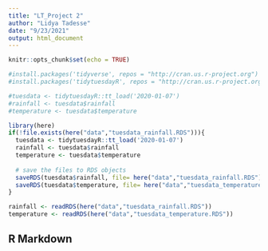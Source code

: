 ```yaml
---
title: "LT_Project 2"
author: "Lidya Tadesse"
date: "9/23/2021"
output: html_document
---
```


```r
knitr::opts_chunk$set(echo = TRUE)
```

``` r
#install.packages('tidyverse', repos = "http://cran.us.r-project.org")
#install.packages('tidytuesdayR', repos = "http://cran.us.r-project.org")

#tuesdata <- tidytuesdayR::tt_load('2020-01-07')
#rainfall <- tuesdata$rainfall
#temperature <- tuesdata$temperature

library(here)
if(!file.exists(here("data","tuesdata_rainfall.RDS"))){
  tuesdata <- tidytuesdayR::tt_load('2020-01-07')
  rainfall <- tuesdata$rainfall
  temperature <- tuesdata$temperature
  
  # save the files to RDS objects
  saveRDS(tuesdata$rainfall, file= here("data","tuesdata_rainfall.RDS"))
  saveRDS(tuesdata$temperature, file= here("data","tuesdata_temperature.RDS"))
}

rainfall <- readRDS(here("data","tuesdata_rainfall.RDS"))
temperature <- readRDS(here("data","tuesdata_temperature.RDS"))
```

## R Markdown

